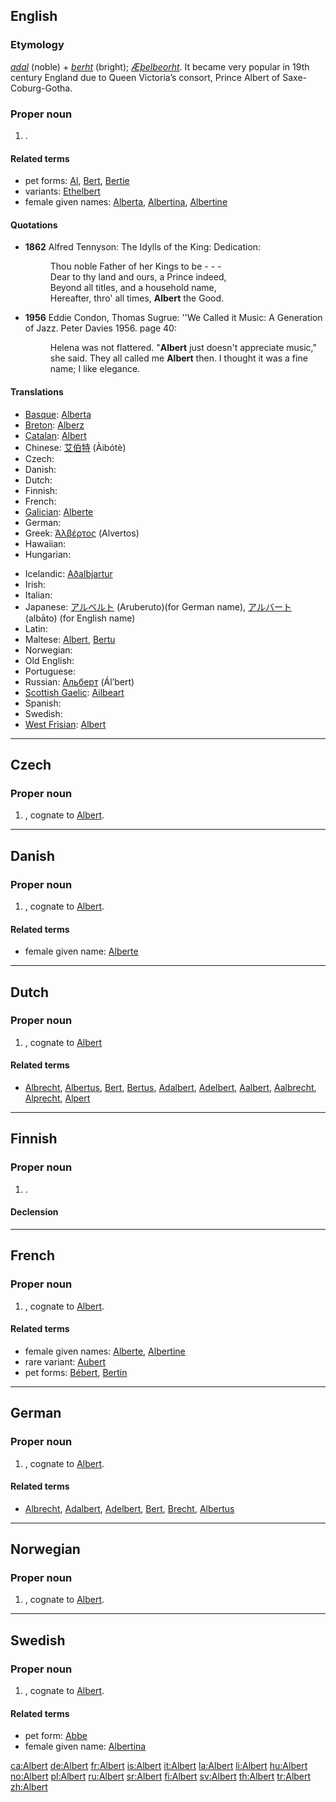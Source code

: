 ==English==

===Etymology===
{{etyl|gem}} ''[[adal]]'' (noble) + ''[[berht]]'' (bright); {{etyl|ang}} ''[[Æþelbeorht]]''. It became very popular in 19th century England due to Queen Victoria’s consort, Prince Albert of Saxe-Coburg-Gotha.

===Proper noun===
{{en-proper noun}}

# {{given name|male|from=Germanic}}.

====Related terms====
* pet forms: [[Al]], [[Bert]], [[Bertie]]
* variants: [[Ethelbert]]
* female given names: [[Alberta]], [[Albertina]], [[Albertine]]

====Quotations====
* '''1862''' Alfred Tennyson: The Idylls of the King: Dedication:
*: Thou noble Father of her Kings to be - - -
*: Dear to thy land and ours, a Prince indeed,
*: Beyond all titles, and a household name,
*: Hereafter, thro' all times, '''Albert''' the Good.
* '''1956''' Eddie Condon, Thomas Sugrue: ''We Called it Music: A Generation of Jazz. Peter Davies 1956. page 40:
*: Helena was not flattered. "'''Albert''' just doesn't appreciate music," she said. They all called me '''Albert''' then. I thought it was a fine name; I like elegance.

====Translations====
{{trans-top|male given name}}
* [[Basque]]: [[Alberta]]
* [[Breton]]: [[Alberz]]
* [[Catalan]]: [[Albert]]
* Chinese: [[艾伯特]] (Àibótè)
* Czech: {{t-|cs|Albert}}
* Danish: {{t-|da|Albert}}
* Dutch: {{t-|nl|Albert}}
* Finnish: {{t+|fi|Pertti}}
* French: {{t+|fr|Albert}}
* [[Galician]]: [[Alberte]]
* German: {{t+|de|Albert}}
* Greek: [[Άλβέρτος]] (Alvertos)
* Hawaiian: {{t|haw|ʻAlapaki}}
* Hungarian: {{t+|hu|Béla}}
{{trans-mid}}
* Icelandic: [[Aðalbjartur]]
* Irish: {{t-|ga|Albert|xs=Irish}}
* Italian: {{t+|it|Alberto}}
* Japanese: [[アルベルト]] (Aruberuto)(for German name), [[アルバート]] (albāto) (for English name)
* Latin: {{t+|la|Albertus}}
* Maltese: [[Albert]], [[Bertu]]
* Norwegian: {{t+|no|Albert}}
* Old English: {{t-|ang|Æþelbeorht|xs=Old English}}
* Portuguese: {{t-|pt|Alberto}}
* Russian: [[Альберт]] (Ál’bert)
* [[Scottish Gaelic]]: [[Ailbeart]]
* Spanish: {{t-|es|Alberto}}
* Swedish: {{t+|sv|Albert}}
* [[West Frisian]]: [[Albert]]
{{trans-bottom}}

----

==Czech==
{{wikipedia|lang=cs}}

===Proper noun===
{{cs-proper noun|g=m}}

# {{given name|male|lang=cs}}, cognate to [[#English|Albert]].

----

==Danish==

===Proper noun===
{{infl|da|proper noun}}

# {{given name|male|lang=da}}, cognate to [[#English|Albert]].

====Related terms====
* female given name: [[Alberte]]

----

==Dutch==

===Proper noun===
{{infl|nl|proper noun}}

# {{given name|male|lang=nl}}, cognate to [[#English|Albert]]

====Related terms====
* [[Albrecht]], [[Albertus]], [[Bert]], [[Bertus]], [[Adalbert]], [[Adelbert]], [[Aalbert]], [[Aalbrecht]], [[Alprecht]], [[Alpert]]

----

==Finnish==

===Proper noun===
{{infl|fi|proper noun}}

# {{given name|male|lang=fi}}.

====Declension====
{{fi-decl-tuoli|Albert}}

----

==French==

===Proper noun===
{{infl|fr|proper noun}}

# {{given name|male|lang=fr}}, cognate to [[#English|Albert]].

====Related terms====
* female given names: [[Alberte]], [[Albertine]]
* rare variant: [[Aubert]]
* pet forms: [[Bébert]], [[Bertin]]

----

==German==

===Proper noun===
{{infl|de|proper noun}}

# {{given name|male|lang=de}}, cognate to [[#English|Albert]].

====Related terms====
* [[Albrecht]], [[Adalbert]], [[Adelbert]], [[Bert]], [[Brecht]], [[Albertus]]

----

==Norwegian==

===Proper noun===
{{infl|no|proper noun}}

# {{given name|male|lang=no}}, cognate to [[#English|Albert]].

----

==Swedish==

===Proper noun===
{{infl|sv|proper noun}}

# {{given name|male|lang=sv}}, cognate to [[#English|Albert]].

====Related terms====
* pet form: [[Abbe]]
* female given name: [[Albertina]]

[[ca:Albert]]
[[de:Albert]]
[[fr:Albert]]
[[is:Albert]]
[[it:Albert]]
[[la:Albert]]
[[li:Albert]]
[[hu:Albert]]
[[no:Albert]]
[[pl:Albert]]
[[ru:Albert]]
[[sr:Albert]]
[[fi:Albert]]
[[sv:Albert]]
[[th:Albert]]
[[tr:Albert]]
[[zh:Albert]]